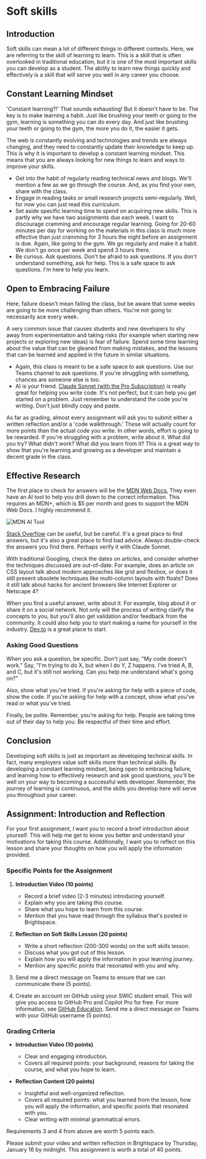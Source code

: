 
# Soft skills

## Introduction

Soft skills can mean a lot of different things in different contexts. Here, we are referring to the skill of learning to learn. This is a skill that is often overlooked in traditional education, but it is one of the most important skills you can develop as a student. The ability to learn new things quickly and effectively is a skill that will serve you well in any career you choose.

## Constant Learning Mindset

'Constant learning?!' That sounds exhausting! But it doesn't have to be. The key is to make learning a habit. Just like brushing your teeth or going to the gym, learning is something you can do every day. And just like brushing your teeth or going to the gym, the more you do it, the easier it gets.

The web is constantly evolving and technologies and trends are always changing, and they need to constantly update their knowledge to keep up. This is why it is important to develop a constant learning mindset. This means that you are always looking for new things to learn and ways to improve your skills.

- Get into the habit of regularly reading technical news and blogs. We'll mention a few as we go through the course. And, as you find your own, share with the class.
- Engage in reading tasks or small research projects semi-regularly. Well, for now you can just read this curriculum.
- Set aside specific learning time to spend on acquiring new skills. This is partly why we have two assignments due each week. I want to discourage cramming and encourage regular learning. Going for 20-60 minutes per day for working on the materials in this class is much more effective than just cramming for 3 hours the night before an assignment is due. Again, like going to the gym. We go regularly and make it a habit. We don't go once per week and spend 3 hours there.
- Be curious. Ask questions. Don't be afraid to ask questions. If you don't understand something, ask for help. This is a safe space to ask questions. I'm here to help you learn.

## Open to Embracing Failure

Here, failure doesn't mean failing the class, but be aware that some weeks are going to be more challenging than others. You're not going to necessarily ace every week.

A very common issue that causes students and new developers to shy away from experimentation and taking risks (for example when starting new projects or exploring new ideas) is fear of failure. Spend some time learning about the value that can be gleaned from making mistakes, and the lessons that can be learned and applied in the future in similar situations.

- Again, this class is meant to be a safe space to ask questions. Use our Teams channel to ask questions. If you're struggling with something, chances are someone else is too.
- AI is your friend. [Claude Sonnet (with the Pro Subscription)](https://www.anthropic.com/news/claude-3-5-sonnet) is really great for helping you write code. It's not perfect, but it can help you get started on a problem. Just remember to understand the code you're writing. Don't just blindly copy and paste.

As far as grading, almost every assignment will ask you to submit either a written reflection and/or a 'code walkthrough.' These will actually count for more points than the actual code you write. In other words, effort is going to be rewarded. If you're struggling with a problem, write about it. What did you try? What didn't work? What did you learn from it? This is a great way to show that you're learning and growing as a developer and maintain a decent grade in the class.

## Effective Research

The first place to check for answers will be the [MDN Web Docs.](https://developer.mozilla.org/en-US/) They even have an AI tool to help you drill down to the correct information. This requires an MDN+, which is $5 per month and goes to support the MDN Web Docs. I highly recommend it.

<Image src={mdnAITool} alt="MDN AI Tool" />

[Stack Overflow](https://stackoverflow.com/) can be useful, but be careful. It's a great place to find answers, but it's also a great place to find bad advice. Always double-check the answers you find there. Perhaps verify it with Claude Sonnet.

With traditional Googling, check the dates on articles, and consider whether the techniques discussed are out-of-date. For example, does an article on CSS layout talk about modern approaches like grid and flexbox, or does it still present obsolete techniques like multi-column layouts with floats? Does it still talk about hacks for ancient browsers like Internet Explorer or Netscape 4?

When you find a useful answer, write about it. For example, blog about it or share it on a social network. Not only will the process of writing clarify the concepts to you, but you'll also get validation and/or feedback from the community. It could also help you to start making a name for yourself in the industry. [Dev.to](https://dev.to/) is a great place to start.

### Asking Good Questions

When you ask a question, be specific. Don't just say, "My code doesn't work." Say, "I'm trying to do X, but when I do Y, Z happens. I've tried A, B, and C, but it's still not working. Can you help me understand what's going on?"

Also, show what you've tried. If you're asking for help with a piece of code, show the code. If you're asking for help with a concept, show what you've read or what you've tried.

Finally, be polite. Remember, you're asking for help. People are taking time out of their day to help you. Be respectful of their time and effort.

## Conclusion

Developing soft skills is just as important as developing technical skills. In fact, many employers value soft skills more than technical skills. By developing a constant learning mindset, being open to embracing failure, and learning how to effectively research and ask good questions, you'll be well on your way to becoming a successful web developer. Remember, the journey of learning is continuous, and the skills you develop here will serve you throughout your career.

## Assignment: Introduction and Reflection

For your first assignment, I want you to record a brief introduction about yourself. This will help me get to know you better and understand your motivations for taking this course. Additionally, I want you to reflect on this lesson and share your thoughts on how you will apply the information provided.

### Specific Points for the Assignment

1. **Introduction Video (10 points)**

   - Record a brief video (2-3 minutes) introducing yourself.
   - Explain why you are taking this course.
   - Share what you hope to learn from this course.
   - Mention that you have read through the syllabus that's posted in Brightspace.

2. **Reflection on Soft Skills Lesson (20 points)**

   - Write a short reflection (200-300 words) on the soft skills lesson.
   - Discuss what you got out of this lesson.
   - Explain how you will apply the information in your learning journey.
   - Mention any specific points that resonated with you and why.

3. Send me a direct message on Teams to ensure that we can communicate there (5 points).

4. Create an account on GitHub using your SWIC student email. This will give you access to GitHub Pro and Copilot Pro for free. For more information, see [GitHub Education](https://education.github.com/). Send me a direct message on Teams with your GitHub username (5 points).

### Grading Criteria

- **Introduction Video (10 points)**

  - Clear and engaging introduction.
  - Covers all required points: your background, reasons for taking the course, and what you hope to learn.

- **Reflection Content (20 points)**
  - Insightful and well-organized reflection.
  - Covers all required points: what you learned from the lesson, how you will apply the information, and specific points that resonated with you.
  - Clear writing with minimal grammatical errors.

Requirements 3 and 4 from above are worth 5 points each.

Please submit your video and written reflection in Brightspace by Thursday, January 16 by midnight. This assignment is worth a total of 40 points.
